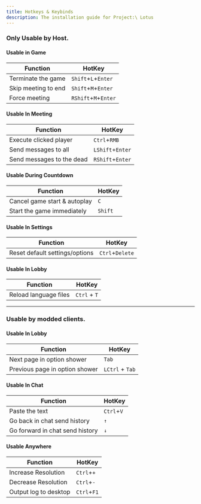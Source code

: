 ```yaml
---
title: Hotkeys & Keybinds
description: The installation guide for Project:\ Lotus
---
```


### Only Usable by Host.

#### Usable in Game
| Function                               | HotKey               |
| -------------------------------------- | -------------------- |
| Terminate the game                     | `Shift`+`L`+`Enter`  |
| Skip meeting to end                    | `Shift`+`M`+`Enter`  |
| Force meeting                          | `RShift`+`M`+`Enter` |


#### Usable In Meeting 
| Function                               | HotKey               |
| -------------------------------------- | -------------------- |
| Execute clicked player                 | `Ctrl`+`RMB`         |
| Send messages to all                   | `LShift`+`Enter`     |
| Send messages to the dead              | `RShift`+`Enter`     |


#### Usable During Countdown
| Function                               | HotKey               |
| -------------------------------------- | -------------------- |
| Cancel game start & autoplay           | `C`                  |
| Start the game immediately             | `Shift`              |


#### Usable In Settings
| Function                               | HotKey               |
| -------------------------------------- | -------------------- |
| Reset default settings/options         | `Ctrl`+`Delete`      |


#### Usable In Lobby
| Function                               | HotKey               |
| -------------------------------------- | -------------------- |
| Reload language files                  | `Ctrl` + `T`         |

------------------------------------------------------------------------------------------------------------------------------------------------------------------------------------------

### Usable by modded clients.

#### Usable In Lobby
| Function                                  | HotKey          |
| ----------------------------------------- | --------------- |
| Next page in option shower                | `Tab`           |
| Previous page in option shower            | `LCtrl` + `Tab` |

#### Usable In Chat
| Function                                  | HotKey          |
| ----------------------------------------- | --------------- |
| Paste the text                            | `Ctrl`+`V`      |
| Go back in chat send history              | `↑`             |
| Go forward in chat send history           | `↓`             |

#### Usable Anywhere
| Function                                  | HotKey          |
| ----------------------------------------- | --------------- |
| Increase Resolution                       | `Ctrl`+`+`      | 
| Decrease Resolution                       | `Ctrl`+`-`      |
| Output log to desktop                     | `Ctrl`+`F1`     |          
